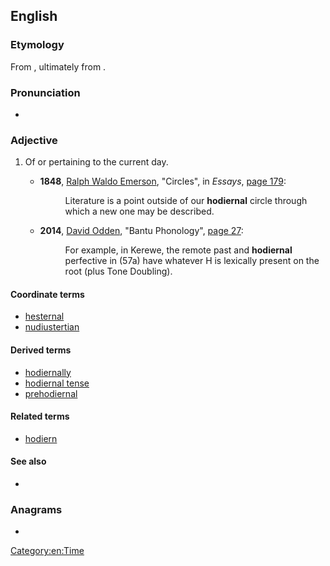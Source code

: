==English==

===Etymology===
From {{suffix|en|hodiern|al}}, ultimately from {{der|en|la|hodiernus}}.

===Pronunciation===
* {{IPA|en|/hɒdiˈɜː(r)nəl/|/həʊdiˈɜː(r)nəl/}}

===Adjective===
{{en-adj|-}}

# {{lb|en|rare}} Of or pertaining to the current day.
#* '''1848''', [[w:Ralph Waldo Emerson|Ralph Waldo Emerson]], "Circles", in ''Essays'', [http://books.google.com/books?id=1CQEAAAAQAAJ&pg=PA179 page 179]:
#*: Literature is a point outside of our '''hodiernal''' circle through which a new one may be described.
#* '''2014''', [[w:David Odden|David Odden]], "Bantu Phonology", [https://chalk.uchicago.edu/bbcswebdav/pid-2379711-dt-content-rid-4793894_1/courses/2014.04.2603786001/BantuPhonology.pdf page 27]:
#*: For example, in Kerewe, the remote past and '''hodiernal''' perfective in (57a) have whatever H is lexically present on the root (plus Tone Doubling).

====Coordinate terms====
* [[hesternal]]
* [[nudiustertian]]

====Derived terms====
* [[hodiernally]]
* [[hodiernal tense]]
* [[prehodiernal]]

====Related terms====
* [[hodiern]]

====See also====
* {{pedialite|Hodiernal tense}}

===Anagrams===
* {{anagrams|en|a=adehilnor|Holderian}}

[[Category:en:Time]]